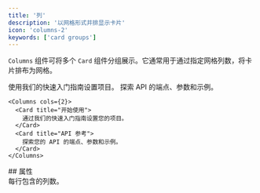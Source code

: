 ```yaml
---
title: '列'
description: '以网格形式并排显示卡片'
icon: 'columns-2'
keywords: ['card groups']
---
```


`Columns` 组件可将多个 `Card` 组件分组展示。它通常用于通过指定网格列数，将卡片排布为网格。

<Columns cols={2}>
  <Card title="快速开始" icon="rocket">
    使用我们的快速入门指南设置项目。
  </Card>

  <Card title="API 参考" icon="code">
    探索 API 的端点、参数和示例。
  </Card>
</Columns>

```mdx Columns example
<Columns cols={2}>
  <Card title="开始使用">
    通过我们的快速入门指南设置您的项目。
  </Card>
  <Card title="API 参考">
    探索您的 API 的端点、参数和示例。
  </Card>
</Columns>
```


<div id="properties">
  ## 属性
</div>

<ResponseField name="cols" default={2}>
  每行包含的列数。
</ResponseField>
